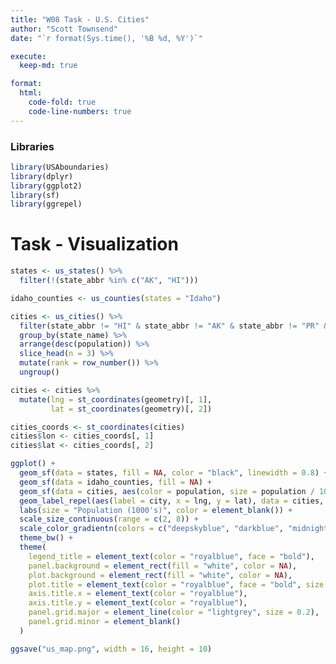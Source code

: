 ```yaml
---
title: "W08 Task - U.S. Cities"
author: "Scott Townsend"
date: "`r format(Sys.time(), '%B %d, %Y')`"

execute:
  keep-md: true

format:
  html:
    code-fold: true
    code-line-numbers: true
---
```


### Libraries

```r
library(USAboundaries)
library(dplyr)
library(ggplot2)
library(sf)
library(ggrepel)
```

# Task - Visualization

```r
states <- us_states() %>%
  filter(!(state_abbr %in% c("AK", "HI")))

idaho_counties <- us_counties(states = "Idaho")

cities <- us_cities() %>%
  filter(state_abbr != "HI" & state_abbr != "AK" & state_abbr != "PR" & state_abbr != "DC") %>%
  group_by(state_name) %>%
  arrange(desc(population)) %>%
  slice_head(n = 3) %>%
  mutate(rank = row_number()) %>%
  ungroup()

cities <- cities %>%
  mutate(lng = st_coordinates(geometry)[, 1],
         lat = st_coordinates(geometry)[, 2])

cities_coords <- st_coordinates(cities)
cities$lon <- cities_coords[, 1]
cities$lat <- cities_coords[, 2]

ggplot() + 
  geom_sf(data = states, fill = NA, color = "black", linewidth = 0.8) +
  geom_sf(data = idaho_counties, fill = NA) +
  geom_sf(data = cities, aes(color = population, size = population / 1000)) +
  geom_label_repel(aes(label = city, x = lng, y = lat), data = cities, size = 4, color = "navyblue") +
  labs(size = "Population (1000's)", color = element_blank()) +
  scale_size_continuous(range = c(2, 8)) +
  scale_color_gradientn(colors = c("deepskyblue", "darkblue", "midnightblue")) +
  theme_bw() +
  theme(
    legend_title = element_text(color = "royalblue", face = "bold"),
    panel.background = element_rect(fill = "white", color = NA),
    plot.background = element_rect(fill = "white", color = NA),
    plot.title = element_text(color = "royalblue", face = "bold", size = 16),
    axis.title.x = element_text(color = "royalblue"),
    axis.title.y = element_text(color = "royalblue"),
    panel.grid.major = element_line(color = "lightgrey", size = 0.2),
    panel.grid.minor = element_blank()
  )

ggsave("us_map.png", width = 16, height = 10)
```

